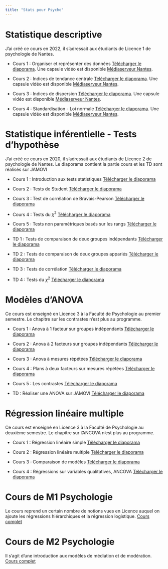 ```yaml
---
title: "Stats pour Psycho"
---
```


# Statistique descriptive

J'ai créé ce cours en 2022, il s'adressait aux étudiants de Licence 1 de psychologie de Nantes.

-   Cours 1 : Organiser et représenter des données [Télécharger le diaporama](lectures/L1/capsule1.pdf). Une capsule vidéo est disponible [Médiaserveur Nantes](https://mediaserver.univ-nantes.fr/permalink/v1266301beec6aqpg0x5/).

-   Cours 2 : Indices de tendance centrale [Télécharger le diaporama](lectures/L1/capsule2.pdf). Une capsule vidéo est disponible [Médiaserveur Nantes](https://mediaserver.univ-nantes.fr/permalink/v1266302bb2d37fhdb7e/).

-   Cours 3 : Indices de dispersion [Télécharger le diaporama](lectures/L1/capsule3.pdf). Une capsule vidéo est disponible [Médiaserveur Nantes](https://mediaserver.univ-nantes.fr/permalink/v1266307864655axpdth/).

-   Cours 4 : Standardisation - Loi normale [Télécharger le diaporama](lectures/L1/capsule4.pdf). Une capsule vidéo est disponible [Médiaserveur Nantes](https://mediaserver.univ-nantes.fr/permalink/v1266367d5f6fkm7pz63/).

# Statistique inférentielle - Tests d'hypothèse

J'ai créé ce cours en 2020, il s'adressait aux étudiants de Licence 2 de psychologie de Nantes. Le diaporama contient la partie cours et les TD sont réalisés sur JAMOVI

-   Cours 1 : Introduction aux tests statistiques [Télécharger le diaporama](lectures/L2/chapitre1.pdf)

-   Cours 2 : Tests de Student [Télécharger le diaporama](lectures/L2/chapitre2.pdf)

-   Cours 3 : Test de corrélation de Bravais-Pearson [Télécharger le diaporama](lectures/L2/chapitre3.pdf)

-   Cours 4 : Tests du $\chi^2$ [Télécharger le diaporama](lectures/L2/chapitre4.pdf)

-   Cours 5 : Tests non paramétriques basés sur les rangs [Télécharger le diaporama](lectures/L2/chapitre5.pdf)

-   TD 1 : Tests de comparaison de deux groupes indépendants [Télécharger le diaporama](lectures/L2/TD1.pdf)

-   TD 2 : Tests de comparaison de deux groupes appariés [Télécharger le diaporama](lectures/L2/TD2.pdf)

-   TD 3 : Tests de corrélation [Télécharger le diaporama](lectures/L2/TD3.pdf)

-   TD 4 : Tests du $\chi^2$ [Télécharger le diaporama](lectures/L2/TD4.pdf)

# Modèles d'ANOVA

Ce cours est enseigné en Licence 3 à la Faculté de Psychologie au premier semestre. Le chapitre sur les contrastes n'est plus au programme.

-   Cours 1 : Anova à 1 facteur sur groupes indépendants [Télécharger le diaporama](lectures/L3/chapitre1.pdf)

-   Cours 2 : Anova à 2 facteurs sur groupes indépendants [Télécharger le diaporama](lectures/L3/chapitre2.pdf)

-   Cours 3 : Anova à mesures répétées [Télécharger le diaporama](lectures/L3/chapitre3.pdf)

-   Cours 4 : Plans à deux facteurs sur mesures répétées [Télécharger le diaporama](lectures/L3/chapitre4.pdf)

-   Cours 5 : Les contrastes [Télécharger le diaporama](lectures/L3/chapitre5.pdf)

-   TD : Réaliser une ANOVA sur JAMOVI [Télécharger le diaporama](lectures/L3/TD1.pdf)

# Régression linéaire multiple

Ce cours est enseigné en Licence 3 à la Faculté de Psychologie au deuxième semestre. Le chapitre sur l'ANCOVA n'est plus au programme.

-   Cours 1 : Régression linéaire simple [Télécharger le diaporama](lectures/L3/RLMchapitre1.pdf)

-   Cours 2 : Régression linéaire multiple [Télécharger le diaporama](lectures/L3/RLMchapitre2.pdf)

-   Cours 3 : Comparaison de modèles [Télécharger le diaporama](lectures/L3/RLMchapitre3.pdf)

-   Cours 4 : Régressions sur variables qualitatives, ANCOVA [Télécharger le diaporama](lectures/L3/RLMchapitre4.pdf)

# Cours de M1 Psychologie

Le cours reprend un certain nombre de notions vues en Licence auquel on ajoute les régressions hiérarchiques et la régression logistique. [Cours complet](lectures/M1/cours_M1.pdf)

# Cours de M2 Psychologie

Il s'agit d'une introduction aux modèles de médiation et de modération. [Cours complet](lectures/M1/cours_M2.pdf)
